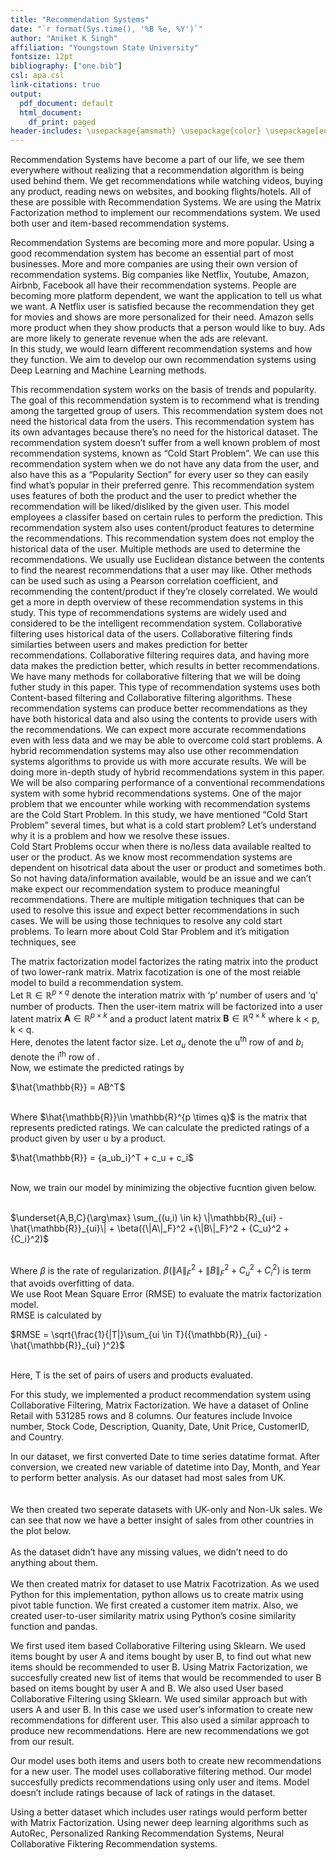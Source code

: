 ```yaml
---
title: "Recommendation Systems"
date: "`r format(Sys.time(), '%B %e, %Y')`"
author: "Aniket K Singh"
affiliation: "Youngstown State University"
fontsize: 12pt
bibliography: ["one.bib"]
csl: apa.csl
link-citations: true
output:
  pdf_document: default
  html_document:
    df_print: paged
header-includes: \usepackage{amsmath} \usepackage{color} \usepackage[english]{babel} \usepackage{graphicx} \usepackage{filecontents} \usepackage{natbib} \usepackage{url} \usepackage[nottoc]{tocbibind} 
---
```



\tableofcontents


\newpage
\maketitle
\section{Abstract}
Recommendation Systems have become a part of our life, we see them everywhere without realizing that a recommendation algorithm is being used behind them. We get recommendations while watching videos, buying any product, reading news on websites, and booking flights/hotels. All of these are possible with Recommendation Systems. We are using the Matrix Factorization method to implement our recommendations system. We used both user and item-based recommendation systems. 
\clearpage
\section{Introduction}
Recommendation Systems are becoming more and more popular. Using a good recommendation system has become an essential part of most businesses. More and more companies are using their own version of recommendation systems. Big companies like Netflix, Youtube, Amazon, Airbnb, Facebook all have their recommendation systems. People are becoming more platform dependent, we want the application to tell us what we want. A Netflix user is satisfied because the recommendation they get for movies and shows are more personalized for their need. Amazon sells more product when they show products that a person would like to buy. Ads are more likely to generate revenue when the ads are relevant. \cite{RecommendationSystems}
\
In this study, we would learn different recommendation systems and how they function. We aim to develop our own recommendation systems using Deep Learning and Machine Learning methods.

\section{Types of Recommendation Systems}
\subsection{Popularity Based Recommendation Systems}
  This recommendation system works on the basis of trends and popularity. The goal of this recommendation system is to recommend what is trending among the targetted group of users. This recommendation system does not need the historical data from the users. This recommendation system has its own advantages because there's no need for the historical dataset. The recommendation system doesn't suffer from a well known problem of most recommendation systems, known as "Cold Start Problem". 
   \hfill \break
  We can use this recommendation system when we do not have any data from the user, and also have this as a "Popularity Section" for every user so they can easily find what's popular in their preferred genre.\cite{TypesOfRecommendationSystems}
    \begin{figure}
  \centering
    \includegraphics[width=0.5\textwidth]{~/RecommendationSystem/images/popularityBasedRecommendationSystems.png}
    \caption{Architecture of the Popularity-based Recommender System \cite{inproceedings}}
\end{figure}
\subsection{Classification Model}
  This recommendation system uses features of both the product and the user to predict whether the recommendation will be liked/disliked by the given user. This model employees a classifer based on certain rules to perform the prediction. \cite{TypesOfRecommendationSystems}
     \begin{figure}
  \centering
    \includegraphics[width=0.5\textwidth]{~/RecommendationSystem/images/classificationModel.png}
    \caption{Classification Model Recommender System \cite{TypesOfRecommendationSystems}}
\end{figure}
\subsection{Conent-Based Recommendation Systems}
     This recommendation system also uses content/product features to determine the recommendations. This recommendation system does not employ the historical data of the user. Multiple methods are used to determine the recommendations. We usually use Euclidean distance between the contents to find the nearest recommendations that a user may like. Other methods can be used such as using a Pearson correlation coefficient, and recommending the content/product if they're closely correlated. We would get a more in depth overview of these recommendation systems in this study. \cite{TypesOfRecommendationSystems}
      \begin{figure}
  \centering
    \includegraphics[width=0.4\textwidth]{~/RecommendationSystem/images/contentBasedRecommendation.jpeg}
    \caption{Content-Based Recommendations System \cite{ContentBasedRecommendation}}
\end{figure}
\subsection{Collaborative Filtering Recommendation Systems}
This type of recommendations systems are widely used and considered to be the intelligent recommendation system. Collaborative filtering uses historical data of the users. Collaborative filtering finds similarties between users and makes prediction for better recommendations. Collaborative filtering requires data, and having more data makes the prediction better, which results in better recommendations. We have many methods for collaborative filtering that we will be doing futher study in this paper. \cite{TypesOfRecommendationSystems}
  \begin{figure}
  \centering
    \includegraphics[width=0.6\textwidth]{~/RecommendationSystem/images/collaborative.png}
    \caption{Collaborative Filtering Recommendation System \cite{Collaborative}}
\end{figure}
\subsection{Hybrid Recommendation Systems}
This type of recommendation systems uses both Content-based filtering and Collaborative filtering algorithms. These recommendation systems can produce better recommendations as they have both historical data and also using the contents to provide users with the recommendations. We can expect more accurate recommendations even with less data and we may be able to overcome cold start problems. A hybrid recommendation systems may also use other recommendation systems algorithms to provide us with more accurate results. We will be doing more in-depth study of hybrid recommendations system in this paper. We will be also comparing performance of a conventional recommendations system with some hybrid recommendations systems. \cite{Hybrid}
 \begin{figure}
  \centering
    \includegraphics[width=0.5\textwidth]{~/RecommendationSystem/images/hybrid.png}
    \caption{Hybrid Recommendation System \cite{Hybrid}}
\end{figure}
\section{Problems with Recommendation Systems}
\subsection{Cold Start Problem}
One of the major problem that we encounter while working with recommendation systems are the Cold Start Problem. In this study, we have mentioned "Cold Start Problem" several times, but what is a cold start problem? Let's understand why it is a problem and how we resolve these issues.  
Cold Start Problems occur when there is no/less data available realted to user or the product. As we know most recommendation systems are dependent on hisotrical data about the user or product and sometimes both. So not having data/information available, would be an issue and we can't make expect our recommendation system to produce meaningful recommendations. 
There are multiple mitigation techniques that can be used to resolve this issue and expect better recommendations in such cases. We will be using those techniques to resolve any cold start problems. To learn more about Cold Star Problem and it's mitigation techniques, see \cite{ColdStartProblem}
\section {Models for  Recommendation Systems} 
\subsection{Matrix Factorization Model} 
The matrix factorization model factorizes the rating matrix into the product of two lower-rank matrix.
Matrix facotization is one of the most reiable model to build a recommendation system.
\
Let $\mathbb{R} \in \mathbb{R}^{p \times q}$ denote the interation matrix with 'p' number of users and 'q' number of products. Then the user-item matrix will be factorized into a user latent matrix $\textbf{A} \in \mathbb{R}^{p \times k}$ and a product latent matrix $\textbf{B} \in \mathbb{R}^{q \times k}$ where  k < p, k < q.
\
Here, \textbf{k} denotes the latent factor size. Let $a_u$ denote the u$^{\text{th}}$ row of \textbf{A} and $b_i$ denote the i$^{\text{th}}$ row of \textbf{B}.
\
Now, we estimate the predicted ratings by 
\

$\hat{\mathbb{R}} = AB^T$

\
Where $\hat{\mathbb{R}}\in \mathbb{R}^{p \times q}$ is the matrix that represents predicted ratings. We can calculate the predicted ratings of a product given by user u by a product. 
\

$\hat{\mathbb{R}} = {a_ub_i}^T + c_u + c_i$

\
Now, we train our model by minimizing the objective fucntion given below. 

\
  $\underset{A,B,C}{\arg\max} \sum_{(u,i) \in k} \|\mathbb{R}_{ui} - \hat{\mathbb{R}}_{ui}\| + \beta({\|A\|_F}^2 +{\|B\|_F}^2 + {C_u}^2 + {C_i}^2)$
  
\
Where $\beta$ is the rate of regularization. 
$\beta({\|A\|_F}^2 +{\|B\|_F}^2 + {C_u}^2 + {C_i}^2)$ is term that avoids overfitting of data. 
\
We use Root Mean Square Error (RMSE) to evaluate the matrix factorization model. 
\
RMSE is calculated by 
\

 $RMSE = \sqrt{\frac{1}{|T|}\sum_{ui \in T}({\mathbb{R}}_{ui} - \hat{\mathbb{R}}_{ui} )^2}$

\
Here, T is the set of pairs of users and products evaluated. \cite{RecommendationSystem}

\section{Product Recommendation System}
For this study, we implemented a product recommendation system using Collaborative Filtering, Matrix Factorization. We have a dataset of Online Retail with 531285 rows and 8 columns. Our features include Invoice number, Stock Code, Description, Quanity, Date, Unit Price, CustomerID, and Country. 

\subsection{Data Preparation}
In our dataset, we first converted Date to time series datatime format. After conversion, we created new variable of datetime into Day, Month, and Year to perform better analysis. 
As our dataset had most sales from UK. 
\
\
\includegraphics{~/RecommendationSystem/images/country.png}
\
We then created two seperate datasets with UK-only and Non-Uk sales. We can see that now we have a better insight of sales from other countries in the plot below.
\
\includegraphics{~/RecommendationSystem/images/nonUk.png}
\
As the dataset didn't have any missing values, we didn't need to do anything about them. 
\
\
We then created matrix for dataset to use Matrix Facotrization. As we used Python for this implementation, python allows us to create matrix using pivot table function. We first created a customer item matrix. Also, we created user-to-user similarity matrix using Python's cosine similarity function and pandas. 

\subsection{Model Results}
We first used item based Collaborative Filtering using Sklearn. We used items bought by user A and items bought by user B, to find out what new items should be recommended to user B. Using Matrix Factorization, we succesfully created new list of items that would be recommended to user B based on items bought by user A and B. 
We also used User based Collaborative Filtering using Sklearn. We used similar approach but with users A and user B. In this case we used user's information to create new recommendations for different user. This also used a similar approach to produce new recommendations. 
Here are new recommendations we got from our result. 
\
\includegraphics[width=0.4\textwidth]{~/RecommendationSystem/images/recommendations.png}

\subsection{Model Strength}
Our model uses both items and users both to create new recommendations for a new user. The model uses collaborative filtering method. Our model succesfully predicts recommendations using only user and items. 
\subsection{Model Weakness}
Model doesn't include ratings because of lack of ratings in the dataset.
\subsection{Future Work}
Using a better dataset which includes  user ratings would perform better with Matrix Factorization. Using newer deep learning algorithms such as AutoRec, Personalized Ranking Recommendation Systems, Neural Collaborative Fiktering Recommendation systems. 


\clearpage

\bibliographystyle{unsrt}
\bibliography{one}



